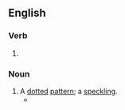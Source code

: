 ==English==

===Verb===
{{head|en|present participle}}

# {{present participle of|dot|lang=en|nocat=1}}

===Noun===
{{en-noun}}

# A [[dot]]ted [[pattern]]; a [[speckling]].
#* {{quote-text|lang=en|year=2011|author=Claire Messud|title=The Emperor's Children|page=19|passage=There was little to be done about the stubborn '''dottings''' of mold on the basement wall (she blamed the aluminum siding, after all these years, which kept the house from breathing) or in a patch on the blue bathroom lino behind the toilet.}}